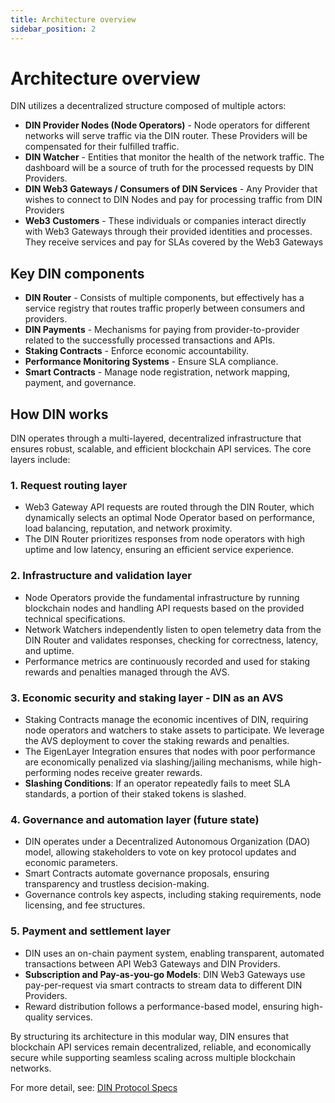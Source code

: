 ```yaml
---
title: Architecture overview
sidebar_position: 2
---
```


# Architecture overview

DIN utilizes a decentralized structure composed of multiple actors:

- **DIN Provider Nodes (Node Operators)** - Node operators for different networks will serve traffic via the DIN router. These Providers will be compensated for their fulfilled traffic.
- **DIN Watcher** - Entities that monitor the health of the network traffic. The dashboard will be a source of truth for the processed requests by DIN Providers.
- **DIN Web3 Gateways / Consumers of DIN Services** - Any Provider that wishes to connect to DIN Nodes and pay for processing traffic from DIN Providers
- **Web3 Customers** - These individuals or companies interact directly with Web3 Gateways through their provided identities and processes. They receive services and pay for SLAs covered by the Web3 Gateways

## Key DIN components

- **DIN Router** - Consists of multiple components, but effectively has a service registry that routes traffic properly between consumers and providers.
- **DIN Payments** - Mechanisms for paying from provider-to-provider related to the successfully processed transactions and APIs.
- **Staking Contracts** - Enforce economic accountability.
- **Performance Monitoring Systems** - Ensure SLA compliance.
- **Smart Contracts** - Manage node registration, network mapping, payment, and governance.

## How DIN works

DIN operates through a multi-layered, decentralized infrastructure that ensures robust, scalable, and efficient blockchain API services. The core layers include:

### 1. Request routing layer

- Web3 Gateway API requests are routed through the DIN Router, which dynamically selects an optimal Node Operator based on performance, load balancing, reputation, and network proximity.
- The DIN Router prioritizes responses from node operators with high uptime and low latency, ensuring an efficient service experience.

### 2. Infrastructure and validation layer

- Node Operators provide the fundamental infrastructure by running blockchain nodes and handling API requests based on the provided technical specifications.
- Network Watchers independently listen to open telemetry data from the DIN Router and validates responses, checking for correctness, latency, and uptime.
- Performance metrics are continuously recorded and used for staking rewards and penalties managed through the AVS.

### 3. Economic security and staking layer - DIN as an AVS

- Staking Contracts manage the economic incentives of DIN, requiring node operators and watchers to stake assets to participate. We leverage the AVS deployment to cover the staking rewards and penalties.
- The EigenLayer Integration ensures that nodes with poor performance are economically penalized via slashing/jailing mechanisms, while high-performing nodes receive greater rewards.
- **Slashing Conditions**: If an operator repeatedly fails to meet SLA standards, a portion of their staked tokens is slashed.

### 4. Governance and automation layer (future state)

- DIN operates under a Decentralized Autonomous Organization (DAO) model, allowing stakeholders to vote on key protocol updates and economic parameters.
- Smart Contracts automate governance proposals, ensuring transparency and trustless decision-making.
- Governance controls key aspects, including staking requirements, node licensing, and fee structures.

### 5. Payment and settlement layer

- DIN uses an on-chain payment system, enabling transparent, automated transactions between API Web3 Gateways and DIN Providers.
- **Subscription and Pay-as-you-go Models**: DIN Web3 Gateways use pay-per-request via smart contracts to stream data to different DIN Providers.
- Reward distribution follows a performance-based model, ensuring high-quality services.

By structuring its architecture in this modular way, DIN ensures that blockchain API services remain decentralized, reliable, and economically secure while supporting seamless scaling across multiple blockchain networks.

For more detail, see: [DIN Protocol Specs](/reference/specification)


